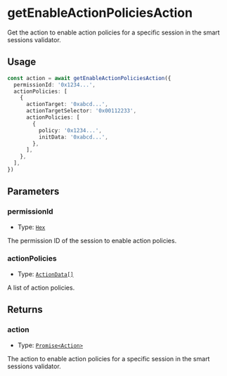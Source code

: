 # getEnableActionPoliciesAction

Get the action to enable action policies for a specific session in the smart sessions validator.

## Usage

```typescript copy
const action = await getEnableActionPoliciesAction({
  permissionId: '0x1234...',
  actionPolicies: [
    {
      actionTarget: '0xabcd...',
      actionTargetSelector: '0x00112233',
      actionPolicies: [
        {
          policy: '0x1234...',
          initData: '0xabcd...',
        },
      ],
    },
  ],
})
```

## Parameters

### permissionId

- Type: [`Hex`](https://viem.sh/docs/glossary/types#hex)

The permission ID of the session to enable action policies.

### actionPolicies

- Type: [`ActionData[]`](/module-sdk/glossary/types.mdx#actiondata)

A list of action policies.

## Returns

### action

- Type: [`Promise<Action>`](/module-sdk/glossary/types.mdx#action)

The action to enable action policies for a specific session in the smart sessions validator.
